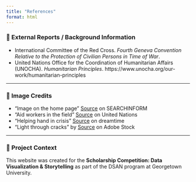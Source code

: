 ```yaml
---
title: "References"
format: html
---
```


### 📘 External Reports / Background Information

- International Committee of the Red Cross. *Fourth Geneva Convention Relative to the Protection of Civilian Persons in Time of War*.
- United Nations Office for the Coordination of Humanitarian Affairs (UNOCHA). *Humanitarian Principles*. https://www.unocha.org/our-work/humanitarian-principles

---

### 📸 Image Credits

- "Image on the home page" [Source](https://searchinform.com/infosec-blog/2019/04/14/dlp-systems-what-is-a-dlp-system-and-how-does-it-work/ Information-Security-Incident-Management/) on SEARCHINFORM
- “Aid workers in the field” [Source](https://www.un.org/en/visitors-service-nairobi/uns-humanitarian-work) on United Nations
- “Helping hand in crisis” [Source](https://www.dreamstime.com/illustration/helping-hands.html) on dreamtime 
- “Light through cracks” by [Source](https://stock.adobe.com/search?k=light%20crack) on Adobe Stock

---

### 🧠 Project Context

This website was created for the **Scholarship Competition: Data Visualization & Storytelling** as part of the DSAN program at Georgetown University.